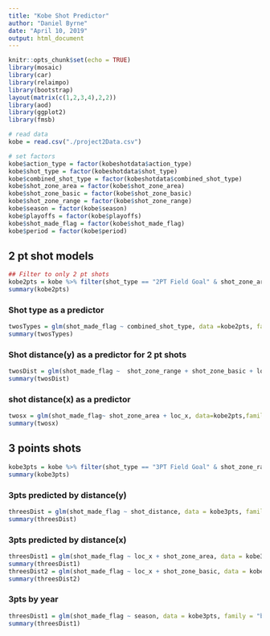 ```yaml
---
title: "Kobe Shot Predictor"
author: "Daniel Byrne"
date: "April 10, 2019"
output: html_document
---
```


```r
knitr::opts_chunk$set(echo = TRUE)
library(mosaic)
library(car)
library(relaimpo)
library(bootstrap)
layout(matrix(c(1,2,3,4),2,2))
library(aod)
library(ggplot2)
library(fmsb)
```


```r
# read data
kobe = read.csv("./project2Data.csv")

# set factors
kobe$action_type = factor(kobeshotdata$action_type)
kobe$shot_type = factor(kobeshotdata$shot_type)
kobe$combined_shot_type = factor(kobeshotdata$combined_shot_type)
kobe$shot_zone_area = factor(kobe$shot_zone_area)
kobe$shot_zone_basic = factor(kobe$shot_zone_basic)
kobe$shot_zone_range = factor(kobe$shot_zone_range)
kobe$season = factor(kobe$season)
kobe$playoffs = factor(kobe$playoffs)
kobe$shot_made_flag = factor(kobe$shot_made_flag)
kobe$period = factor(kobe$period)
```

## 2 pt shot models
```r
## Filter to only 2 pt shots
kobe2pts = kobe %>% filter(shot_type == "2PT Field Goal" & shot_zone_area != "Back Court(BC)" & !shot_zone_basic %in% c("Right Corner 3","Left Corner 3","Above the Break 3"))
summary(kobe2pts)
```


### Shot type as a predictor
```r
twosTypes = glm(shot_made_flag ~ combined_shot_type, data =kobe2pts, family="binomial")
summary(twosTypes)
```

### Shot distance(y) as a predictor for 2 pt shots
```r
twosDist = glm(shot_made_flag ~  shot_zone_range + shot_zone_basic + loc_y, data = kobe2pts, family = "binomial" )
summary(twosDist)
```

### shot distance(x) as a predictor

```r
twosx = glm(shot_made_flag~ shot_zone_area + loc_x, data=kobe2pts,family="binomial")
summary(twosx)

```

## 3 points shots

```r

kobe3pts = kobe %>% filter(shot_type == "3PT Field Goal" & shot_zone_range  %in% c("24+ ft.","16-24 ft.") & shot_distance > 23)
summary(kobe3pts)
```

### 3pts predicted by distance(y)

```r
threesDist = glm(shot_made_flag ~ shot_distance, data = kobe3pts, family = "binomial" )
summary(threesDist)
```

### 3pts predicted by distance(x)

```r
threesDist1 = glm(shot_made_flag ~ loc_x + shot_zone_area, data = kobe3pts, family = "binomial" )
summary(threesDist1)
threesDist2 = glm(shot_made_flag ~ loc_x + shot_zone_basic, data = kobe3pts, family = "binomial" )
summary(threesDist2)
```

### 3pts by year

```r
threesDist1 = glm(shot_made_flag ~ season, data = kobe3pts, family = "binomial" )
summary(threesDist1)
```